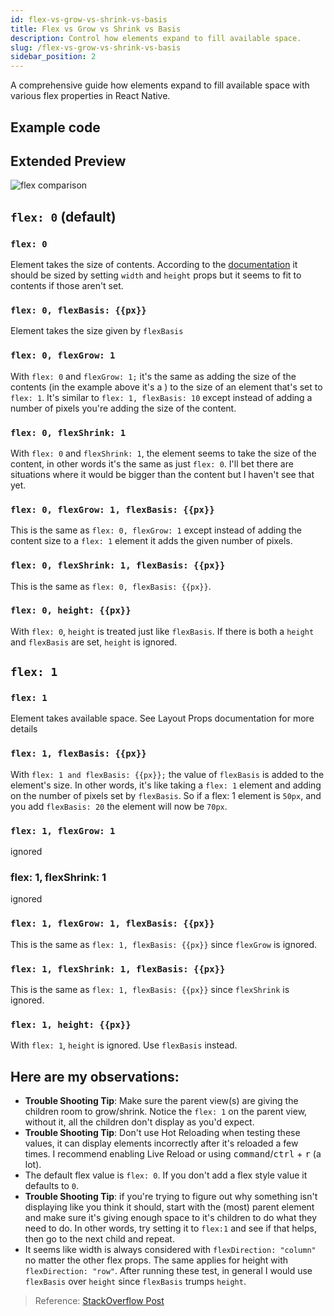 ```yaml
---
id: flex-vs-grow-vs-shrink-vs-basis
title: Flex vs Grow vs Shrink vs Basis
description: Control how elements expand to fill available space.
slug: /flex-vs-grow-vs-shrink-vs-basis
sidebar_position: 2
---
```



A comprehensive guide how elements expand to fill available space with various flex properties in React Native.

## Example code

<SnackPlayer id="@mathdebate09/flex-vs-grow-vs-shrink-vs-basis" />

## Extended Preview

![flex comparison](@site/static/img/flex-comparison.png)

## `flex: 0` (default)

### `flex: 0`

Element takes the size of contents. According to the [documentation](https://facebook.github.io/react-native/docs/layout-props.html#flexgrow) it should be sized by setting `width` and `height` props but it seems to fit to contents if those aren't set.

### `flex: 0, flexBasis: {{px}}`

Element takes the size given by `flexBasis`

### `flex: 0, flexGrow: 1`

With `flex: 0` and `flexGrow: 1;` it's the same as adding the size of the contents (in the example above it's a ) to the size of an element that's set to `flex: 1`. It's similar to `flex: 1, flexBasis: 10` except instead of adding a number of pixels you're adding the size of the content.

### `flex: 0, flexShrink: 1`

With `flex: 0` and `flexShrink: 1`, the element seems to take the size of the content, in other words it's the same as just `flex: 0`. I'll bet there are situations where it would be bigger than the content but I haven't see that yet.

### `flex: 0, flexGrow: 1, flexBasis: {{px}}`

This is the same as `flex: 0, flexGrow: 1` except instead of adding the content size to a `flex: 1` element it adds the given number of pixels.

### `flex: 0, flexShrink: 1, flexBasis: {{px}}`

This is the same as `flex: 0, flexBasis: {{px}}`.

### `flex: 0, height: {{px}}`

With `flex: 0`, `height` is treated just like `flexBasis`. If there is both a `height` and `flexBasis` are set, `height` is ignored.

## `flex: 1`

### `flex: 1`

Element takes available space. See Layout Props documentation for more details

### `flex: 1, flexBasis: {{px}}`

With `flex: 1 and flexBasis: {{px}};` the value of `flexBasis` is added to the element's size. In other words, it's like taking a `flex: 1` element and adding on the number of pixels set by `flexBasis`. So if a flex: 1 element is `50px`, and you add `flexBasis: 20` the element will now be `70px`.

### `flex: 1, flexGrow: 1`

ignored

### flex: 1, flexShrink: 1

ignored

### `flex: 1, flexGrow: 1, flexBasis: {{px}}`

This is the same as `flex: 1, flexBasis: {{px}}` since `flexGrow` is ignored.

### `flex: 1, flexShrink: 1, flexBasis: {{px}}`

This is the same as `flex: 1, flexBasis: {{px}}` since `flexShrink` is ignored.

### `flex: 1, height: {{px}}`

With `flex: 1`, `height` is ignored. Use `flexBasis` instead.

## Here are my observations:

- **Trouble Shooting Tip**: Make sure the parent view(s) are giving the children room to grow/shrink. Notice the `flex: 1` on the parent view, without it, all the children don't display as you'd expect.
- **Trouble Shooting Tip**: Don't use Hot Reloading when testing these values, it can display elements incorrectly after it's reloaded a few times. I recommend enabling Live Reload or using <kbd>command</kbd>/<kbd>ctrl</kbd> + <kbd>r</kbd> (a lot).
- The default flex value is `flex: 0`. If you don't add a flex style value it defaults to `0`.
- **Trouble Shooting Tip**: if you're trying to figure out why something isn't displaying like you think it should, start with the (most) parent element and make sure it's giving enough space to it's children to do what they need to do. In other words, try setting it to `flex:1` and see if that helps, then go to the next child and repeat.
- It seems like width is always considered with `flexDirection: "column"` no matter the other flex props. The same applies for height with `flexDirection: "row"`.
  After running these test, in general I would use `flexBasis` over `height` since `flexBasis` trumps `height`.

> Reference: [StackOverflow Post](https://stackoverflow.com/questions/43143258/flex-vs-flexgrow-vs-flexshrink-vs-flexbasis-in-react-native)
